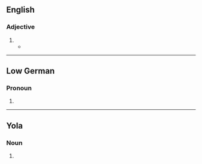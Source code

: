 {{also|Keene}}
==English==

===Adjective===
{{en-adj}}

# {{obsolete form of|en|keen}}
#* {{quote-book|en|author=William Shakespeare|authorlink=William Shakespeare|chapter=[[w:Hamlet|The Tragedie of Hamlet, Prince of Denmarke]]|title=[[w:First Folio|Mr. William Shakespeares Comedies, Histories, & Tragedies: Published According to the True Originall Copies]]|location=London|publisher=Printed by [[w:William Jaggard|Isaac Iaggard]], and [[w:Edward Blount|Ed[ward] Blount]]|year=c. 1599–1602|year_published=1623|section=Act III, scene ii|page=268, column 2|pageurl=https://books.google.com/books?id=uNtBAQAAMAAJ&vq=keene&pg=RA1-PA268|oclc=606515358|passage=[[w:Ophelia|''Ophe''[''lia'']]] You are '''keene''' my Lord, you are '''keene'''. / [[w:Prince Hamlet|''Ham''[''let'']]] It would coſt you a groaning, to take off my edge.}}

----

==Low German==

===Pronoun===
{{head|nds|pronoun form}}

# {{infl of|nds|keen||f//p}}

----

==Yola==

===Noun===
{{head|yol|noun plural form}}
	
# {{alt form|yol|keeine}}